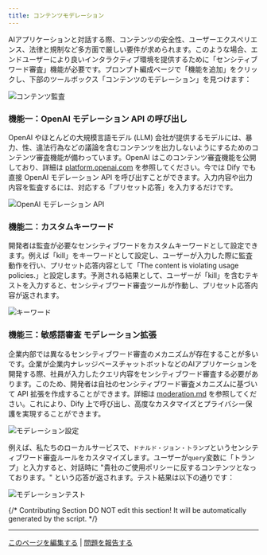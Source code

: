 ```yaml
---
title: コンテンツモデレーション
---
```


AIアプリケーションと対話する際、コンテンツの安全性、ユーザーエクスペリエンス、法律と規制など多方面で厳しい要件が求められます。このような場合、エンドユーザーにより良いインタラクティブ環境を提供するために「センシティブワード審査」機能が必要です。プロンプト編成ページで「機能を追加」をクリックし、下部のツールボックス「コンテンツのモデレーション」を見つけます：

![コンテンツ監査](https://assets-docs.dify.ai/dify-enterprise-mintlify/jp/guides/application-orchestrate/app-toolkits/734ec4ebcf6b32ec1c350636565636bf.png)

### 機能一：OpenAI モデレーション API の呼び出し

OpenAI やほとんどの大規模言語モデル (LLM) 会社が提供するモデルには、暴力、性、違法行為などの議論を含むコンテンツを出力しないようにするためのコンテンツ審査機能が備わっています。OpenAI はこのコンテンツ審査機能を公開しており、詳細は [platform.openai.com](https://platform.openai.com/docs/guides/moderation/overview) を参照してください。今では Dify でも直接 OpenAI モデレーション API を呼び出すことができます。入力内容や出力内容を監査するには、対応する「プリセット応答」を入力するだけです。

![OpenAI モデレーション API](https://assets-docs.dify.ai/dify-enterprise-mintlify/jp/guides/application-orchestrate/app-toolkits/50c16bbe962b02d3748c95d3b41cf31a.png)

### 機能二：カスタムキーワード

開発者は監査が必要なセンシティブワードをカスタムキーワードとして設定できます。例えば「kill」をキーワードとして設定し、ユーザーが入力した際に監査動作を行い、プリセット応答内容として「The content is violating usage policies.」と設定します。予測される結果として、ユーザーが「kill」を含むテキストを入力すると、センシティブワード審査ツールが作動し、プリセット応答内容が返されます。

![キーワード](https://assets-docs.dify.ai/dify-enterprise-mintlify/jp/guides/application-orchestrate/app-toolkits/7ae6e1462d020276506f87b9ea5db409.png)

### 機能三：敏感語審査 モデレーション拡張

企業内部では異なるセンシティブワード審査のメカニズムが存在することが多いです。企業が企業内ナレッジベースチャットボットなどのAIアプリケーションを開発する際、社員が入力したクエリ内容をセンシティブワード審査する必要があります。このため、開発者は自社のセンシティブワード審査メカニズムに基づいて API 拡張を作成することができます。詳細は [moderation.md](../../extension/api-based-extension/moderation.md "mention") を参照してください。これにより、Dify 上で呼び出し、高度なカスタマイズとプライバシー保護を実現することができます。

![モデレーション設定](https://assets-docs.dify.ai/dify-enterprise-mintlify/jp/guides/application-orchestrate/app-toolkits/520b5b7be1dc02c5b874b55a15e57f45.png)

例えば、私たちのローカルサービスで、`ドナルド・ジョン・トランプ`というセンシティブワード審査ルールをカスタマイズします。ユーザーが`query`変数に「トランプ」と入力すると、対話時に "貴社のご使用ポリシーに反するコンテンツとなっております。" という応答が返されます。テスト結果は以下の通りです：

![モデレーションテスト](https://assets-docs.dify.ai/dify-enterprise-mintlify/jp/guides/application-orchestrate/app-toolkits/66cae99e32d12f1b5b168d1b10eb1a63.png)

{/*
Contributing Section
DO NOT edit this section!
It will be automatically generated by the script.
*/}

---

[このページを編集する](https://github.com/langgenius/dify-docs/edit/main/ja-jp/guides/application-orchestrate/app-toolkits/moderation-tool.mdx) | [問題を報告する](https://github.com/langgenius/dify-docs/issues/new?title=ドキュメントの問題%3A%20ation-t&body=%23%23%20問題の説明%0A%3C%21--%20発見した問題について簡単に説明してください%20--%3E%0A%0A%23%23%20ページリンク%0Ahttps%3A%2F%2Fgithub.com%2Flanggenius%2Fdify-docs%2Fblob%2Fmain%2Fja-jp/guides/application-orchestrate/app-toolkits%2Fmoderation-tool.mdx%0A%0A%23%23%20提案される変更%0A%3C%21--%20特定の変更案がある場合は、ここで説明してください%20--%3E%0A%0A%3C%21--%20ドキュメントの品質向上にご協力いただきありがとうございます！%20--%3E)

